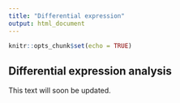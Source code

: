 ```yaml
---
title: "Differential expression"
output: html_document
---
```


```r
knitr::opts_chunk$set(echo = TRUE)
```



## Differential expression analysis

This text will soon be updated.